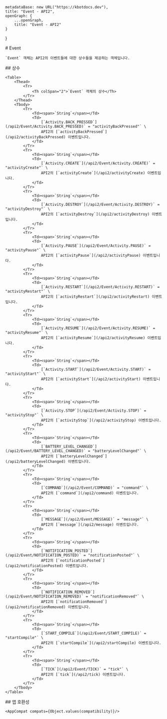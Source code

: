 
    metadataBase: new URL("https://kbotdocs.dev"),
    title: "Event - API2",
    openGraph: {
        ...openGraph,
        title: "Event - API2"
    }
}

<Section>
    # Event

    `Event` 객체는 API2의 이벤트들에 대한 상수들을 제공하는 객체입니다.
</Section>
<Section>
    ## 상수

    <Table>
        <Thead>
            <Tr>
                <Th colSpan="2">`Event` 객체의 상수</Th>
            </Tr>
        </Thead>
        <Tbody>
            <Tr>
                <Td><span>`String`</span></Td>
                <Td>
                    [`Activity.BACK_PRESSED`](/api2/Event/Activity.BACK_PRESSED)` = "activityBackPressed"` \
                    API2의 [`activityBackPressed`](/api2/activityBackPressed) 이벤트입니다.
                </Td>
            </Tr>
            <Tr>
                <Td><span>`String`</span></Td>
                <Td>
                    [`Activity.CREATE`](/api2/Event/Activity.CREATE)` = "activityCreate"` \
                    API2의 [`activityCreate`](/api2/activityCreate) 이벤트입니다.
                </Td>
            </Tr>
            <Tr>
                <Td><span>`String`</span></Td>
                <Td>
                    [`Activity.DESTROY`](/api2/Event/Activity.DESTROY)` = "activityDestroy"` \
                    API2의 [`activityDestroy`](/api2/activityDestroy) 이벤트입니다.
                </Td>
            </Tr>
            <Tr>
                <Td><span>`String`</span></Td>
                <Td>
                    [`Activity.PAUSE`](/api2/Event/Activity.PAUSE)` = "activityPause"` \
                    API2의 [`activityPause`](/api2/activityPause) 이벤트입니다.
                </Td>
            </Tr>
            <Tr>
                <Td><span>`String`</span></Td>
                <Td>
                    [`Activity.RESTART`](/api2/Event/Activity.RESTART)` = "activityRestart"` \
                    API2의 [`activityRestart`](/api2/activityRestart) 이벤트입니다.
                </Td>
            </Tr>
            <Tr>
                <Td><span>`String`</span></Td>
                <Td>
                    [`Activity.RESUME`](/api2/Event/Activity.RESUME)` = "activityResume"` \
                    API2의 [`activityResume`](/api2/activityResume) 이벤트입니다.
                </Td>
            </Tr>
            <Tr>
                <Td><span>`String`</span></Td>
                <Td>
                    [`Activity.START`](/api2/Event/Activity.START)` = "activityStart"` \
                    API2의 [`activityStart`](/api2/activityStart) 이벤트입니다.
                </Td>
            </Tr>
            <Tr>
                <Td><span>`String`</span></Td>
                <Td>
                    [`Activity.STOP`](/api2/Event/Activity.STOP)` = "activityStop"` \
                    API2의 [`activityStop`](/api2/activityStop) 이벤트입니다.
                </Td>
            </Tr>
            <Tr>
                <Td><span>`String`</span></Td>
                <Td>
                    [`BATTERY_LEVEL_CHANGED`](/api2/Event/BATTERY_LEVEL_CHANGED)` = "batteryLevelChanged"` \
                    API2의 [`batteryLevelChanged`](/api2/batteryLevelChanged) 이벤트입니다.
                </Td>
            </Tr>
            <Tr>
                <Td><span>`String`</span></Td>
                <Td>
                    [`COMMAND`](/api2/Event/COMMAND)` = "command"` \
                    API2의 [`command`](/api2/command) 이벤트입니다.
                </Td>
            </Tr>
            <Tr>
                <Td><span>`String`</span></Td>
                <Td>
                    [`MESSAGE`](/api2/Event/MESSAGE)` = "message"` \
                    API2의 [`message`](/api2/message) 이벤트입니다.
                </Td>
            </Tr>
            <Tr>
                <Td><span>`String`</span></Td>
                <Td>
                    [`NOTIFICATION_POSTED`](/api2/Event/NOTIFICATION_POSTED)` = "notificationPosted"` \
                    API2의 [`notificationPosted`](/api2/notificationPosted) 이벤트입니다.
                </Td>
            </Tr>
            <Tr>
                <Td><span>`String`</span></Td>
                <Td>
                    [`NOTIFICATION_REMOVED`](/api2/Event/NOTIFICATION_REMOVED)` = "notificationRemoved"` \
                    API2의 [`notificationRemoved`](/api2/notificationRemoved) 이벤트입니다.
                </Td>
            </Tr>
            <Tr>
                <Td><span>`String`</span></Td>
                <Td>
                    [`START_COMPILE`](/api2/Event/START_COMPILE)` = "startCompile"` \
                    API2의 [`startCompile`](/api2/startCompile) 이벤트입니다.
                </Td>
            </Tr>
            <Tr>
                <Td><span>`String`</span></Td>
                <Td>
                    [`TICK`](/api2/Event/TICK)` = "tick"` \
                    API2의 [`tick`](/api2/tick) 이벤트입니다.
                </Td>
            </Tr>
        </Tbody>
    </Table>
</Section>
<Section>
    ## 앱 호환성

    <AppCompat compats={Object.values(compatibility)}/>
</Section>